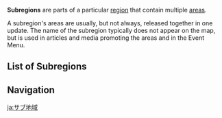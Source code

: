 {{Terminology Infobox
|image        = 
|type         = Location Types
}}
'''Subregions''' are parts of a particular [[region]] that contain multiple [[area]]s.

A subregion's areas are usually, but not always, released together in one update. The name of the subregion typically does not appear on the map, but is used in articles and media promoting the areas and in the Event Menu.

==List of Subregions==
{{See also|Category:Subregions}}
{{Locations by Category Gallery
|Subregions
|header = There are '''%PAGES%''' subregions
}}

==Navigation==
{{Area Navbox}}

[[ja:サブ地域]]